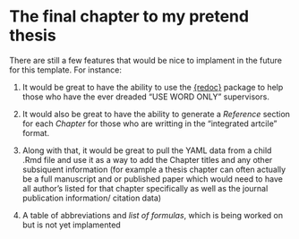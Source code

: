 # The final chapter to my pretend thesis {.chapter}

There are still a few features that would be nice to implament in the future for this template. For instance:

1. It would be great to have the ability to use the [{redoc}](https://github.com/noamross/redoc) package to help those who have the ever dreaded "USE WORD ONLY" supervisors.

2. It would also be great to have the ability to generate a _Reference_ section for each _Chapter_ for those who are writting in the "integrated artcile" format.

3. Along with that, it would be great to pull the YAML data from a child .Rmd file and use it as a way to add the Chapter titles and any other subsiquent information (for example a thesis chapter can often actually be a full manuscript and or published paper which would need to have all author's listed for that chapter specifically as well as the journal publication information/ citation data)

4. A table of abbreviations and _list of formulas_, which is being worked on but is not yet implamented 
